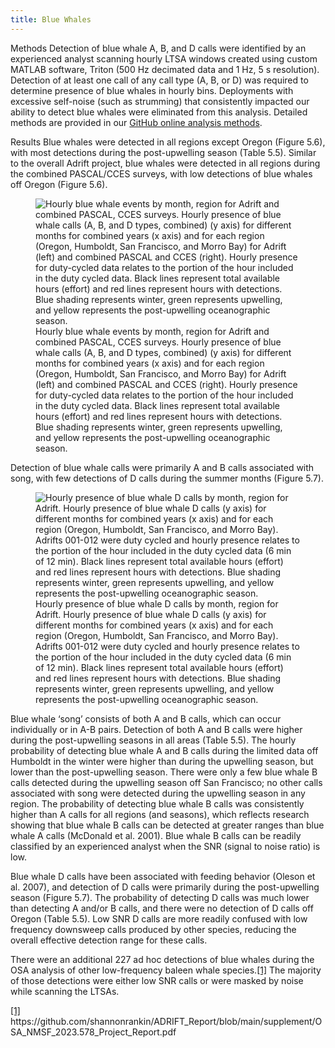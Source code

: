 ```yaml
---
title: Blue Whales
---
```


Methods Detection of blue whale A, B, and D calls were identified by an experienced analyst scanning hourly LTSA windows created using custom MATLAB software, Triton (500 Hz decimated data and 1 Hz, 5 s resolution). Detection of at least one call of any call type (A, B, or D) was required to determine presence of blue whales in hourly bins. Deployments with excessive self-noise (such as strumming) that consistently impacted our ability to detect blue whales were eliminated from this analysis. Detailed methods are provided in our [GitHub online analysis methods](https://sael-swfsc.github.io/adrift-analysis-methods/content/BaleenWhales/Overview.html#blue-whales).

Results Blue whales were detected in all regions except Oregon (Figure 5.6), with most detections during the post-upwelling season (Table 5.5). Similar to the overall Adrift project, blue whales were detected in all regions during the combined PASCAL/CCES surveys, with low detections of blue whales off Oregon (Figure 5.6).

![Hourly blue whale events by month, region for Adrift and combined PASCAL, CCES surveys. Hourly presence of blue whale calls (A, B, and D types, combined) (y axis) for different months for combined years (x axis) and for each region (Oregon, Humboldt, San Francisco, and Morro Bay) for Adrift (left) and combined PASCAL and CCES (right). Hourly presence for duty-cycled data relates to the portion of the hour included in the duty cycled data. Black lines represent total available hours (effort) and red lines represent hours with detections. Blue shading represents winter, green represents upwelling, and yellow represents the post-upwelling oceanographic season.](/figs/AdPC_blue_HourlyPresence.png){#fig-AdPC_blue_HourlyPresence fig-alt="Hourly presence of blue whales detected during the Adrift study (left graph) and the combined PASCAL/CCES surveys (right graph). Detections in Oregon are shown in the top graphs, then Humboldt, San Francisco, and Morro Bay at the bottom. The number of hours is provided on the x-axis, and the date on the y-axis, with seasons shaded in blue for winter, green for upwelling, and yellow for the post-upwelling season. Effort is outlined with a black line, and hours of effort with detections are highlighted in red. Detections of blue whales were high in all regions except Oregon during the post-upwelling season for Adrift, PASCAL, and CCES surveys. Detections were low in the upwelling season."}

Detection of blue whale calls were primarily A and B calls associated with song, with few detections of D calls during the summer months (Figure 5.7).

![Hourly presence of blue whale D calls by month, region for Adrift. Hourly presence of blue whale D calls (y axis) for different months for combined years (x axis) and for each region (Oregon, Humboldt, San Francisco, and Morro Bay). Adrifts 001-012 were duty cycled and hourly presence relates to the portion of the hour included in the duty cycled data (6 min of 12 min). Black lines represent total available hours (effort) and red lines represent hours with detections. Blue shading represents winter, green represents upwelling, and yellow represents the post-upwelling oceanographic season.](/figs/ADRIFT_BmD_HourlyPresence.png){#fig-ADRIFT_BmD_HourlyPresence fig-alt="Hourly presence of blue whale ‘D’ calls detected during the Adrift study. Detections in Oregon are shown in the top graphs, then Humboldt, San Francisco, and Morro Bay at the bottom. The number of hours is provided on the x-axis, and the date on the y-axis, with seasons shaded in blue for winter, green for upwelling, and yellow for the post-upwelling season. Effort is outlined with a black line, and hours of effort with detections are highlighted in red. Non-song ‘D’ calls were detected in late upwelling (San Francisco) and early post-upwelling seasons and account for a fraction of the overall calls presented in Figure 10.1."}

Blue whale ‘song’ consists of both A and B calls, which can occur individually or in A-B pairs. Detection of both A and B calls were higher during the post-upwelling seasons in all areas (Table 5.5). The hourly probability of detecting blue whale A and B calls during the limited data off Humboldt in the winter were higher than during the upwelling season, but lower than the post-upwelling season. There were only a few blue whale B calls detected during the upwelling season off San Francisco; no other calls associated with song were detected during the upwelling season in any region. The probability of detecting blue whale B calls was consistently higher than A calls for all regions (and seasons), which reflects research showing that blue whale B calls can be detected at greater ranges than blue whale A calls (McDonald et al. 2001). Blue whale B calls can be readily classified by an experienced analyst when the SNR (signal to noise ratio) is low.

Blue whale D calls have been associated with feeding behavior (Oleson et al. 2007), and detection of D calls were primarily during the post-upwelling season (Figure 5.7). The probability of detecting D calls was much lower than detecting A and/or B calls, and there were no detection of D calls off Oregon (Table 5.5). Low SNR D calls are more readily confused with low frequency downsweep calls produced by other species, reducing the overall effective detection range for these calls. 

There were an additional 227 ad hoc detections of blue whales during the OSA analysis of other low-frequency baleen whale species.[\[1\]](#_ftn1) The majority of those detections were either low SNR calls or were masked by noise while scanning the LTSAs.

[\[1\]](#_ftnref1) https://github.com/shannonrankin/ADRIFT_Report/blob/main/supplement/OSA_NMSF_2023.578_Project_Report.pdf
